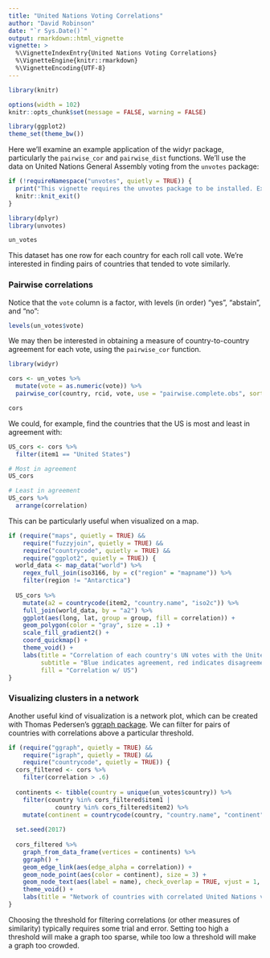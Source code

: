 ```yaml
---
title: "United Nations Voting Correlations"
author: "David Robinson"
date: "`r Sys.Date()`"
output: rmarkdown::html_vignette
vignette: >
  %\VignetteIndexEntry{United Nations Voting Correlations}
  %\VignetteEngine{knitr::rmarkdown}
  %\VignetteEncoding{UTF-8}
---
```

  
```r
library(knitr)

options(width = 102)
knitr::opts_chunk$set(message = FALSE, warning = FALSE)

library(ggplot2)
theme_set(theme_bw())
```

Here we'll examine an example application of the widyr package, particularly the `pairwise_cor` and `pairwise_dist` functions. We'll use the data on United Nations General Assembly voting from the `unvotes` package:

```r
if (!requireNamespace("unvotes", quietly = TRUE)) {
  print("This vignette requires the unvotes package to be installed. Exiting...")
  knitr::knit_exit()
}
```

```r
library(dplyr)
library(unvotes)

un_votes
```

This dataset has one row for each country for each roll call vote. We're interested in finding pairs of countries that tended to vote similarly.

### Pairwise correlations

Notice that the `vote` column is a factor, with levels (in order) "yes", "abstain", and "no":

```r
levels(un_votes$vote)
```

We may then be interested in obtaining a measure of country-to-country agreement for each vote, using the `pairwise_cor` function.

```r
library(widyr)

cors <- un_votes %>%
  mutate(vote = as.numeric(vote)) %>%
  pairwise_cor(country, rcid, vote, use = "pairwise.complete.obs", sort = TRUE)

cors
```

We could, for example, find the countries that the US is most and least in agreement with:

```r
US_cors <- cors %>%
  filter(item1 == "United States")

# Most in agreement
US_cors

# Least in agreement
US_cors %>%
  arrange(correlation)
```

This can be particularly useful when visualized on a map.

```r
if (require("maps", quietly = TRUE) &&
    require("fuzzyjoin", quietly = TRUE) &&
    require("countrycode", quietly = TRUE) &&
    require("ggplot2", quietly = TRUE)) {
  world_data <- map_data("world") %>%
    regex_full_join(iso3166, by = c("region" = "mapname")) %>%
    filter(region != "Antarctica")
  
  US_cors %>%
    mutate(a2 = countrycode(item2, "country.name", "iso2c")) %>%
    full_join(world_data, by = "a2") %>%
    ggplot(aes(long, lat, group = group, fill = correlation)) +
    geom_polygon(color = "gray", size = .1) +
    scale_fill_gradient2() +
    coord_quickmap() +
    theme_void() +
    labs(title = "Correlation of each country's UN votes with the United States",
         subtitle = "Blue indicates agreement, red indicates disagreement",
         fill = "Correlation w/ US")
}
```

### Visualizing clusters in a network

Another useful kind of visualization is a network plot, which can be created with Thomas Pedersen's [ggraph package](https://github.com/thomasp85/ggraph). We can filter for pairs of countries with correlations above a particular threshold.

```r
if (require("ggraph", quietly = TRUE) &&
    require("igraph", quietly = TRUE) &&
    require("countrycode", quietly = TRUE)) {
  cors_filtered <- cors %>%
    filter(correlation > .6)
  
  continents <- tibble(country = unique(un_votes$country)) %>%
    filter(country %in% cors_filtered$item1 |
             country %in% cors_filtered$item2) %>%
    mutate(continent = countrycode(country, "country.name", "continent"))
  
  set.seed(2017)
  
  cors_filtered %>%
    graph_from_data_frame(vertices = continents) %>%
    ggraph() +
    geom_edge_link(aes(edge_alpha = correlation)) +
    geom_node_point(aes(color = continent), size = 3) +
    geom_node_text(aes(label = name), check_overlap = TRUE, vjust = 1, hjust = 1) +
    theme_void() +
    labs(title = "Network of countries with correlated United Nations votes")
}
```
  
Choosing the threshold for filtering correlations (or other measures of similarity) typically requires some trial and error. Setting too high a threshold will make a graph too sparse, while too low a threshold will make a graph too crowded.
